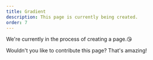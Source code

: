 ```yaml
---
title: Gradient
description: This page is currently being created.
order: 7
---
```


We're currently in the process of creating a page.😘

Wouldn't you like to contribute this page? That's amazing!
